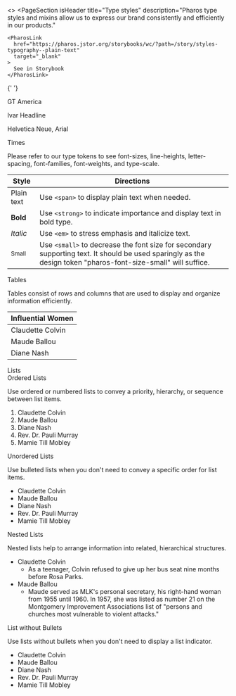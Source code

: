 
<>
  <PageSection
    isHeader
    title="Type styles"
    description="Pharos type styles and mixins allow us to express our brand consistently and efficiently in our products."
  >
    <PharosLink
      href="https://pharos.jstor.org/storybooks/wc/?path=/story/styles-typography--plain-text"
      target="_blank"
    >
      See in Storybook
    </PharosLink>
  </PageSection>

{' '}

<PageSection title="Font Stack">
  <PageSection title="Branded" subSectionLevel={1} lessMargin>
    <p
      style={{
        fontFamily: 'var(--pharos-font-family-sans-serif)',
        fontSize: 'var(--pharos-font-size-large)',
      }}
    >
      GT America
    </p>
    <p
      style={{
        fontFamily: 'var(--pharos-font-family-serif)',
        fontSize: 'var(--pharos-font-size-large)',
      }}
    >
      Ivar Headline
    </p>
  </PageSection>
  <PageSection title="Fallback" subSectionLevel={1} lessMargin>
    <p style={{ fontFamily: 'Helvetica Neue', fontSize: 'var(--pharos-font-size-large)' }}>
      Helvetica Neue, Arial
    </p>
    <p style={{ fontFamily: 'Times', fontSize: 'var(--pharos-font-size-large)' }}>Times</p>
  </PageSection>
</PageSection>

  <PageSection title="Usage">
    <PageSection title="Design Tokens" subSectionLevel={1}>
      <p>
        Please refer to our type tokens to see font-sizes, line-heights, letter-spacing,
        font-families, font-weights, and type-scale.
      </p>
    </PageSection>
    <PageSection title="Formatting Styles" subSectionLevel={1}>
      <Canvas>
        <table className="typography-table-example" style={{ borderCollapse: 'collapse' }}>
          <thead>
            <tr>
              <th className="typography-table-example">Style</th>
              <th className="typography-table-example">Directions</th>
            </tr>
          </thead>
          <tbody>
            <tr>
              <td className="typography-table-example">
                <span>Plain text</span>
              </td>
              <td className="typography-table-example">
                Use <code>&lt;span&gt;</code> to display plain text when needed.
              </td>
            </tr>
            <tr>
              <td className="typography-table-example">
                <b>Bold</b>
              </td>
              <td className="typography-table-example">
                Use <code>&lt;strong&gt;</code> to indicate importance and display text in bold type.
              </td>
            </tr>
            <tr>
              <td className="typography-table-example">
                <i>Italic</i>
              </td>
              <td className="typography-table-example">
                Use <code>&lt;em&gt;</code> to stress emphasis and italicize text.
              </td>
            </tr>
            <tr>
              <td className="typography-table-example">
                <small>Small</small>
              </td>
              <td className="typography-table-example">
                Use <code>&lt;small&gt;</code> to decrease the font size for secondary supporting
                text. It should be used sparingly as the design token "pharos-font-size-small" will
                suffice.
              </td>
            </tr>
          </tbody>
        </table>
      </Canvas>
    </PageSection>
    <PageSection title="Other Styles" subSectionLevel={1}>
      <div style={{ marginBottom: 'var(--pharos-spacing-2-x)' }}>
        <PharosHeading level="4" preset="2">
          Tables
        </PharosHeading>
        <p>
          Tables consist of rows and columns that are used to display and organize information
          efficiently.
        </p>
        <Canvas>
          <table className="typography-table-example" style={{ borderCollapse: 'collapse' }}>
            <thead>
              <tr>
                <th>Influential Women</th>
              </tr>
            </thead>
            <tbody>
              <tr>
                <td className="typography-table-example">Claudette Colvin</td>
              </tr>
              <tr>
                <td className="typography-table-example">Maude Ballou</td>
              </tr>
              <tr>
                <td className="typography-table-example">Diane Nash</td>
              </tr>
            </tbody>
          </table>
        </Canvas>
      </div>
      <div>
        <PharosHeading level="4" preset="2">
          Lists
        </PharosHeading>
        <div style={{ marginBottom: 'var(--pharos-spacing-2-x)' }}>
          <PharosHeading level="5" preset="1--bold">
            Ordered Lists
          </PharosHeading>
          <p>
            Use ordered or numbered lists to convey a priority, hierarchy, or sequence between list
            items.
          </p>
          <Canvas>
            <ol>
              <li>Claudette Colvin</li>
              <li>Maude Ballou</li>
              <li>Diane Nash</li>
              <li>Rev. Dr. Pauli Murray</li>
              <li>Mamie Till Mobley</li>
            </ol>
          </Canvas>
        </div>
        <div style={{ marginBottom: 'var(--pharos-spacing-2-x)' }}>
          <PharosHeading level="5" preset="1--bold">
            Unordered Lists
          </PharosHeading>
          <p>Use bulleted lists when you don't need to convey a specific order for list items.</p>
          <Canvas>
            <ul>
              <li>Claudette Colvin</li>
              <li>Maude Ballou</li>
              <li>Diane Nash</li>
              <li>Rev. Dr. Pauli Murray</li>
              <li>Mamie Till Mobley</li>
            </ul>
          </Canvas>
        </div>
        <div style={{ marginBottom: 'var(--pharos-spacing-2-x)' }}>
          <PharosHeading level="5" preset="1--bold">
            Nested Lists
          </PharosHeading>
          <p>Nested lists help to arrange information into related, hierarchical structures.</p>
          <Canvas>
            <ul className="list-example__nested">
              <li>
                Claudette Colvin
                <ul>
                  <li>
                    As a teenager, Colvin refused to give up her bus seat nine months before Rosa
                    Parks.
                  </li>
                </ul>
              </li>
              <li>
                Maude Ballou
                <ul>
                  <li>
                    Maude served as MLK's personal secretary, his right-hand woman from 1955 until
                    1960. In 1957, she was listed as number 21 on the Montgomery Improvement
                    Associations list of "persons and churches most vulnerable to violent attacks."
                  </li>
                </ul>
              </li>
            </ul>
          </Canvas>
        </div>
        <div>
          <PharosHeading level="5" preset="1--bold">
            List without Bullets
          </PharosHeading>
          <p>Use lists without bullets when you don't need to display a list indicator.</p>
          <Canvas>
            <ul className="list-example__no-bullets">
              <li>Claudette Colvin</li>
              <li>Maude Ballou</li>
              <li>Diane Nash</li>
              <li>Rev. Dr. Pauli Murray</li>
              <li>Mamie Till Mobley</li>
            </ul>
          </Canvas>
        </div>
      </div>
    </PageSection>
  </PageSection>
</>
